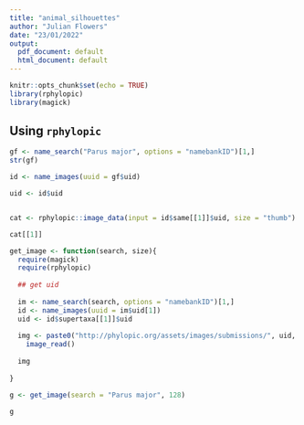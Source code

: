 ```yaml
---
title: "animal_silhouettes"
author: "Julian Flowers"
date: "23/01/2022"
output:
  pdf_document: default
  html_document: default
---
```


```r
knitr::opts_chunk$set(echo = TRUE)
library(rphylopic)
library(magick)
```

## Using `rphylopic`

```r
gf <- name_search("Parus major", options = "namebankID")[1,]
str(gf)

id <- name_images(uuid = gf$uid)

uid <- id$uid


cat <- rphylopic::image_data(input = id$same[[1]]$uid, size = "thumb")

cat[[1]]

get_image <- function(search, size){
  require(magick)
  require(rphylopic)
  
  ## get uid
  
  im <- name_search(search, options = "namebankID")[1,]
  id <- name_images(uuid = im$uid[1])
  uid <- id$supertaxa[[1]]$uid
  
  img <- paste0("http://phylopic.org/assets/images/submissions/", uid, ".", size, ".png") %>%
    image_read()
  
  img 
  
}

g <- get_image(search = "Parus major", 128)

g
```

